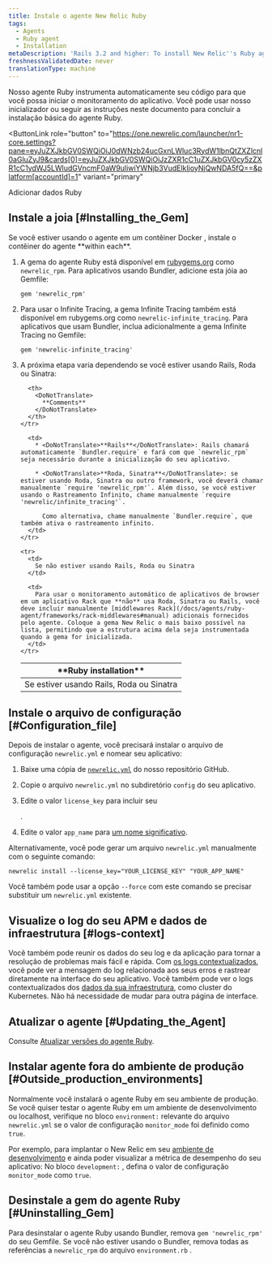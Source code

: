 ```yaml
---
title: Instale o agente New Relic Ruby
tags:
  - Agents
  - Ruby agent
  - Installation
metaDescription: 'Rails 3.2 and higher: To install New Relic''s Ruby agent as a gem, start here.'
freshnessValidatedDate: never
translationType: machine
---
```


Nosso agente Ruby instrumenta automaticamente seu código para que você possa iniciar o monitoramento do aplicativo. Você pode usar nosso inicializador ou seguir as instruções neste documento para concluir a instalação básica do agente Ruby.

<ButtonLink
  role="button"
  to="https://one.newrelic.com/launcher/nr1-core.settings?pane=eyJuZXJkbGV0SWQiOiJ0dWNzb24ucGxnLWluc3RydW1lbnQtZXZlcnl0aGluZyJ9&cards[0]=eyJuZXJkbGV0SWQiOiJzZXR1cC1uZXJkbGV0cy5zZXR1cC1ydWJ5LWludGVncmF0aW9uIiwiYWNjb3VudElkIjoyNjQwNDA5fQ==&platform[accountId]=1"
  variant="primary"
>
  Adicionar dados Ruby
</ButtonLink>

## Instale a joia [#Installing_the_Gem]

<Callout variant="important">
  Se você estiver usando o agente em um contêiner Docker , instale o contêiner do agente <DoNotTranslate>**within each**</DoNotTranslate>.
</Callout>

1. A gema do agente Ruby está disponível em [rubygems.org](https://rubygems.org/) como `newrelic_rpm`. Para aplicativos usando Bundler, adicione esta jóia ao Gemfile:

   ```
   gem 'newrelic_rpm'
   ```

2. Para usar o Infinite Tracing, a gema Infinite Tracing também está disponível em rubygems.org como `newrelic-infinite_tracing`. Para aplicativos que usam Bundler, inclua adicionalmente a gema Infinite Tracing no Gemfile:

   ```
   gem 'newrelic-infinite_tracing'
   ```

3. A próxima etapa varia dependendo se você estiver usando Rails, Roda ou Sinatra:

   <table>
     <thead>
       <tr>
         <th style={{ width: "200px" }}>
           <DoNotTranslate>
             **Ruby installation**
           </DoNotTranslate>
         </th>

         <th>
           <DoNotTranslate>
             **Comments**
           </DoNotTranslate>
         </th>
       </tr>
     </thead>

     <tbody>
       <tr>
         <td>
           Se estiver usando Rails, Roda ou Sinatra
         </td>

         <td>
           * <DoNotTranslate>**Rails**</DoNotTranslate>: Rails chamará automaticamente `Bundler.require` e fará com que `newrelic_rpm` seja necessário durante a inicialização do seu aplicativo.

           * <DoNotTranslate>**Roda, Sinatra**</DoNotTranslate>: se estiver usando Roda, Sinatra ou outro framework, você deverá chamar manualmente `require 'newrelic_rpm'`. Além disso, se você estiver usando o Rastreamento Infinito, chame manualmente `require 'newrelic/infinite_tracing'`.

             Como alternativa, chame manualmente `Bundler.require`, que também ativa o rastreamento infinito.
         </td>
       </tr>

       <tr>
         <td>
           Se não estiver usando Rails, Roda ou Sinatra
         </td>

         <td>
           Para usar o monitoramento automático de aplicativos de browser em um aplicativo Rack que **não** usa Roda, Sinatra ou Rails, você deve incluir manualmente [middlewares Rack](/docs/agents/ruby-agent/frameworks/rack-middlewares#manual) adicionais fornecidos pelo agente. Coloque a gema New Relic o mais baixo possível na lista, permitindo que a estrutura acima dela seja instrumentada quando a gema for inicializada.
         </td>
       </tr>
     </tbody>
   </table>

## Instale o arquivo de configuração [#Configuration_file]

Depois de instalar o agente, você precisará instalar o arquivo de configuração `newrelic.yml` e nomear seu aplicativo:

1. Baixe uma cópia de [`newrelic.yml`](https://github.com/newrelic/newrelic-ruby-agent/blob/dev/newrelic.yml) do nosso repositório GitHub.

2. Copie o arquivo `newrelic.yml` no subdiretório `config` do seu aplicativo.

3. Edite o valor `license_key` para incluir seu

   <InlinePopover type="licenseKey"/>

   .

4. Edite o valor `app_name` para [um nome significativo](/docs/agents/manage-apm-agents/app-naming/name-your-application).

Alternativamente, você pode gerar um arquivo `newrelic.yml` manualmente com o seguinte comando:

```
newrelic install --license_key="YOUR_LICENSE_KEY" "YOUR_APP_NAME"
```

Você também pode usar a opção `--force` com este comando se precisar substituir um `newrelic.yml` existente.

<InstallFeedback/>

## Visualize o log do seu APM e dados de infraestrutura [#logs-context]

Você também pode reunir os dados do seu log e da aplicação para tornar a resolução de problemas mais fácil e rápida. Com [os logs contextualizados](/docs/logs/logs-context/configure-logs-context-ruby/), você pode ver a mensagem do log relacionada aos seus erros e rastrear diretamente na interface do seu aplicativo. Você também pode ver o logs contextualizados dos [dados da sua infraestrutura](/docs/logs/forward-logs/forward-your-logs-using-infrastructure-agent/), como cluster do Kubernetes. Não há necessidade de mudar para outra página de interface.

## Atualizar o agente [#Updating_the_Agent]

Consulte [Atualizar versões do agente Ruby](/docs/agents/ruby-agent/installation/upgrade-ruby-agent-versions).

## Instalar agente fora do ambiente de produção [#Outside_production_environments]

Normalmente você instalará o agente Ruby em seu ambiente de produção. Se você quiser testar o agente Ruby em um ambiente de desenvolvimento ou localhost, verifique no bloco `environment:` relevante do arquivo `newrelic.yml` se o valor de configuração `monitor_mode` foi definido como `true`.

Por exemplo, para implantar o New Relic em seu [ambiente de desenvolvimento](/docs/ruby/developer-mode) e ainda poder visualizar a métrica de desempenho do seu aplicativo: No bloco `development:` , defina o valor de configuração `monitor_mode` como `true`.

## Desinstale a gem do agente Ruby [#Uninstalling_Gem]

Para desinstalar o agente Ruby usando Bundler, remova `gem 'newrelic_rpm'` do seu Gemfile. Se você não estiver usando o Bundler, remova todas as referências a `newrelic_rpm` do arquivo `environment.rb` .